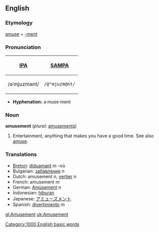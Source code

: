 ==English==

===Etymology===
[[amuse]] + [[-ment]]

===Pronunciation===
{| border=1 cellpadding=5
! [[w:International Phonetic Alphabet|IPA]] !! [[w:SAMPA|SAMPA]]
|-
| /əˈmjuzmənt/ || <tt>/@"mjuzm@nt/</tt>
|}

*'''Hyphenation:''' a·muse·ment

===Noun===
'''amusement''' (''plural:'' [[amusements]])
# Entertainment, anything that makes you have a good time.  See also [[amuse]].

===Translations===
*[[Breton]]: [[diduamant]] ''m'' -où
*Bulgarian: [[забавление]] ''n''
*Dutch: amusement ''n'', [[vertier]] ''n''
*French: amusement ''m''
*German: [[Amüsement]] ''n''
*Indonesian: [[hibur]]an
*Japanese: [[アミューズメント]]
*Spanish: [[divertimiento]] ''m''
[[Category:1000 English basic words]]

[[gl:Amusement]]
[[uk:Amusement]]